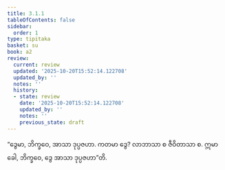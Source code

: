 ```yaml
---
title: 3.1.1
tableOfContents: false
sidebar:
  order: 1
type: tipitaka
basket: su
book: a2
review:
  current: review
  updated: '2025-10-20T15:52:14.122708'
  updated_by: ''
  notes: ''
  history:
  - state: review
    date: '2025-10-20T15:52:14.122708'
    updated_by: ''
    notes: ''
    previous_state: draft
---
```



<DynamicBreadcrumb />


<ReviewStatus review={frontmatter.review} showDetails={true} />

<HypothesisAnnotation frontmatter={frontmatter} />

<Division number="119" book="a2" e="ch" v="15" p="86">

<Paragraph number="204" book="a2">
“ဒွေမာ, ဘိက္ခဝေ, အာသာ ဒုပ္ပဇဟာ. ကတမာ ဒွေ? လာဘာသာ စ ဇီဝိတာသာ စ. ဣမာ ခေါ, ဘိက္ခဝေ, ဒွေ အာသာ ဒုပ္ပဇဟာ”တိ.
</Paragraph>
</Division>